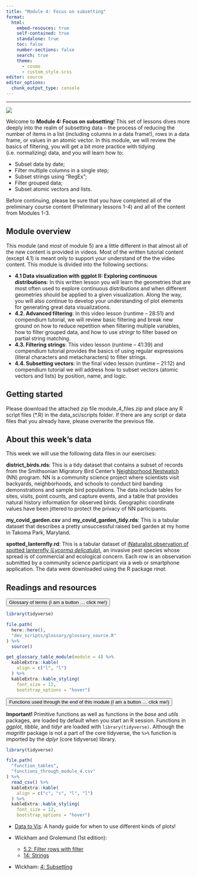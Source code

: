 ```yaml
---
title: "Module 4: Focus on subsetting"
format:
  html:
    embed-resouces: true
    self-contained: true
    standalone: true
    toc: false
    number-sections: false
    search: true
    theme: 
      - cosmo
      - custom_style.scss
editor: source
editor_options: 
  chunk_output_type: console
---
```


<hr>

<div>

![](../../images/hex_complex.png){.intro_image}

Welcome to **Module 4: Focus on subsetting**! This set of lessons dives more deeply into the realm of subsetting data -- the process of reducing the number of items in a list (including columns in a data frame!), rows in a data frame, or values in an atomic vector. In this module, we will review the basics of filtering, you will get a bit more practice with tidying (i.e. normalizing) data, and you will learn how to:

-   Subset data by date;
-   Filter multiple columns in a single step;
-   Subset strings using "RegEx";
-   Filter grouped data;
-   Subset atomic vectors and lists.

Before continuing, please be sure that you have completed all of the preliminary course content (Preliminary lessons 1-4) and all of the content from Modules 1-3.

</div>

## Module overview

This module (and *most* of module 5) are a little different in that almost all of the new content is provided in videos. Most of the written tutorial content (except 4.1) is meant only to support your understand of the the video content. This module is divided into the following sections:

-   **4.1 Data visualization with ggplot II: Exploring continuous distributions**: In this written lesson you will learn the geometries that are most often used to explore continuous distributions and when different geometries should be applied to a given visualization. Along the way, you will also continue to develop your understanding of plot elements for generating great data visualizations.
-   **4.2. Advanced filtering**: In this video lesson (runtime -- 28:51) and compendium tutorial, we will review basic filtering and break new ground on how to reduce repetition when filtering multiple variables, how to filter grouped data, and how to use *stringr* to filter based on partial string matching.
-   **4.3. Filtering strings**: This video lesson (runtime -- 41:39) and compendium tutorial provides the basics of using regular expressions (literal characters and metacharacters) to filter strings.
-   **4.4. Subsetting vectors**:  In the final video lesson (runtime -- 21:12) and compendium tutorial we will address how to subset vectors (atomic vectors and lists) by position, name, and logic.

## Getting started

Please download the attached zip file [module_4_files.zip]{.mono} and place any R script files ([*.R]{.mono}) in the [data_sci/scripts]{.mono} folder. If there are any script or data files that you already have, please overwrite the previous file.

## About this week's data

This week we will use the following data files in our exercises:

**[district_birds.rds]{.mono}**: This is a tidy dataset that contains a subset of records from the Smithsonian Migratory Bird Center's [Neighborhood Nestwatch](https://nationalzoo.si.edu/migratory-birds/neighborhood-nestwatch) (NN) program. NN is a community science project where scientists visit backyards, neighborhoods, and schools to conduct bird banding demonstrations and sample bird populations. The data include tables for sites, visits, point counts, and capture events, and a table that provides natural history information for observed birds. Geographic coordinate values have been jittered to protect the privacy of NN participants.

**[my_covid_garden.csv]{.mono}** and **[my_covid_garden_tidy.rds]{.mono}**: This is a tabular dataset that describes a pretty unsuccessful raised bed garden at my home in Takoma Park, Maryland.

**[spotted_lanternfly.rd]{.mono}**: This is a tabular dataset of [iNaturalist observation of spotted lanternfly (*Lycorma delicatula*)](https://www.inaturalist.org/projects/spotted-lanternfly){target="_blank"}, an invasive pest species whose spread is of commercial and ecological concern. Each row is an observation submitted by a community science participant via a web or smartphone application. The data were downloaded using the R package *rinat*.

## Readings and resources

<button class="accordion">Glossary of terms (I am a button ... click me!)</button>
::: panel
::: glossary_table

```r
library(tidyverse)

file.path(
  here::here(),
  "dev_scripts/glossary/glossary_source.R"
) %>% 
  source()

get_glossary_table_module(module = 4) %>%
  kableExtra::kable(
    align = c("l", "l")
  ) %>%
  kableExtra::kable_styling(
    font_size = 12,
    bootstrap_options = "hover")
```
:::
:::

<button class="accordion">Functions used through the end of this module (I am a button ... click me!)</button>

::: panel
**Important!** Primitive functions as well as functions in the *base* and *utils* packages, are loaded by default when you start an R session. Functions in *ggplot*, *tibble*, and *tidyr* are loaded with `library(tidyverse)`. Although the *magrittr* package is not a part of the core tidyverse, the `%>%` function is imported by the *dplyr* (core tidyverse) library.

::: function_table

```r
library(tidyverse)

file.path(
  "function_tables",
  "functions_through_module_4.csv"
) %>% 
  read_csv() %>% 
  kableExtra::kable(
    align = c("c", "c", "l", "l")
  ) %>%
  kableExtra::kable_styling(
    font_size = 12,
    bootstrap_options = "hover")
```

:::
:::

- [Data to Vis](https://www.data-to-viz.com/#chord){target="_blank"}: A handy guide for when to use different kinds of plots!

- Wickham and Grolemund (1st edition): 
    -   [5.2: Filter rows with filter](https://r4ds.had.co.nz/transform.html#filter-rows-with-filter){target="_blank"}
    -   [14: Strings](https://r4ds.had.co.nz/strings.html){target="_blank"}
    
- Wickham: [4: Subsetting](https://adv-r.hadley.nz/subsetting.html){target="_blank"}

<script>
var acc = document.getElementsByClassName("accordion");
var i;

for (i = 0; i < acc.length; i++) {
acc[i].addEventListener("click", function() {
this.classList.toggle("active");
var panel = this.nextElementSibling;
if (panel.style.display === "block") {
panel.style.display = "none";
} else {
panel.style.display = "block";
}
});
}
</script>

